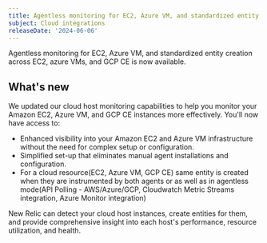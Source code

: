 ```yaml
---
title: Agentless monitoring for EC2, Azure VM, and standardized entity creation for EC2, Azure VMs, and GCP CE
subject: Cloud integrations
releaseDate: '2024-06-06'
---
```


Agentless monitoring for EC2, Azure VM, and standardized entity creation across EC2, azure VMs, and GCP CE is now available. 

## What's new 

We updated our cloud host monitoring capabilities to help you monitor your Amazon EC2, Azure VM, and GCP CE instances more effectively. You'll now have access to:

* Enhanced visibility into your Amazon EC2 and Azure VM infrastructure without the need for complex setup or configuration.
* Simplified set-up that eliminates manual agent installations and configuration.
* For a cloud resource(EC2, Azure VM, GCP CE) same entity is created when they are instrumented by both agents or as well as in agentless mode(API Polling - AWS/Azure/GCP, Cloudwatch Metric Streams integration, Azure Monitor integration)

New Relic can detect your cloud host instances, create entities for them, and provide comprehensive insight into each host's performance, resource utilization, and health.
